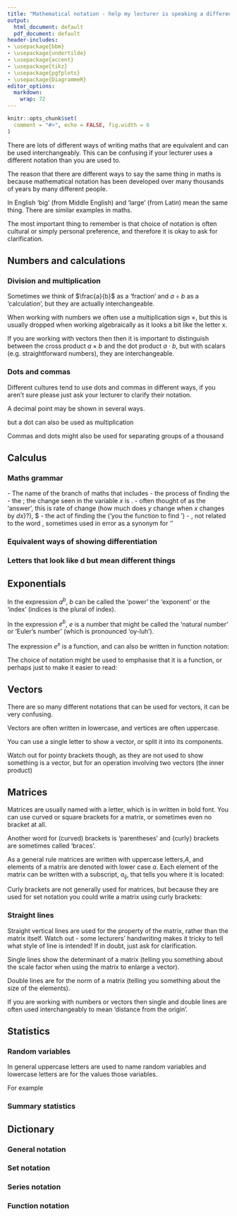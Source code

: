 ```yaml
---
title: "Mathematical notation - help my lecturer is speaking a different language!"
output:
  html_document: default
  pdf_document: default
header-includes:
- \usepackage{bbm}
- \usepackage{undertilde}
- \usepackage{accent}
- \usepackage{tikz}
- \usepackage{pgfplots}
- \usepackage{DiagrammeR}
editor_options:
  markdown:
    wrap: 72
---
```

```r

knitr::opts_chunk$set(
  comment = "#>", echo = FALSE, fig.width = 6
)

```
There are lots of different ways of writing maths that are equivalent and can be used interchangeably.  This can be confusing if your lecturer uses a different notation than you are used to.  

The reason that there are different ways to say the same thing in maths is because mathematical notation has been developed over many thousands of years by many different people.  

In English 'big' (from Middle English) and 'large' (from Latin) mean the same thing.   There are similar examples in maths.

The most important thing to remember is that choice of notation is often cultural or simply personal preference, and therefore it is okay to ask for clarification.


## Numbers and calculations

### Division and multiplication

Sometimes we think of $\frac{a}{b}$ as a 'fraction' and $a\div b$ as a 'calculation', but they are actually interchangeable.

```{=tex}
\begin{equation}

\frac{2}{5} = 2\div 5 = 2/5  

\end{equation}

```

When working with numbers we often use a multiplication sign $\times$, but this is usually dropped when working algebraically as it looks a bit like the letter x.

If you are working with vectors then then it is important to distinguish between the cross product $a \times b$ and the dot product $a \cdot b$, but with scalars (e.g. straightforward numbers), they are interchangeable.


```{=tex}
\begin{equation}
a \times b = a \cdot b = ab = a(b) = (a)b = (a)(b) 

\end{equation}

```

### Dots and commas

Different cultures tend to use dots and commas in different ways, if you aren't sure please just ask your lecturer to clarify their notation.

A decimal point may be shown in several ways.

```{=tex}
\begin{array}{ll}

2 \frac{3}{10} & = 2 \cdot 3 \\
& = 2.3 \\
& = 2,3

\end{array}

```

but a dot can also be used as multiplication

```{=tex}
\begin{array}{ll}
2 \times 3 & = 2 \cdot 3 \\
& = 2.3 \\
& = 2(3)
\end{array}

```

Commas and dots might also be used for separating groups of a thousand

```{=tex}
\begin{array}{ll}

2145600 & = 2 145 600 \\
& = 2,145,600 \\
& = 2.145.600 
\end{array}

```


## Calculus

### Maths grammar

\Calculus - The name of the branch of maths that includes \colour{green}{differentiation}
\colour{green}{Differentiation (noun)}- the process of finding the \color{blue}{derivative}
\colour{red}{Differential (noun)} - the \textit{difference}; the change seen in the variable $x$ is \color{red}{$dx$}.
\color{blue}{Derivative (noun)} - often thought of as the 'answer', this is rate of change (how much does $y$ change when $x$ changes by \color{red}{}$dx$}?), \colour{blue}{$\frac{dy}{dx}$}$
\colour{purple}{Differentiate (verb)} - the act of finding the \color{blue}{derivative} ('you \colour{purple}{differentiated} the function to find \colour{blue}{$\frac{dy}{dx}$}')
\color{black}{Derive (verb)} - \textit{red herring!}, not related to the word \color{blue}{derivative}, sometimes used in error as a synonym for '\color{purple}{differentiate}'

### Equivalent ways of showing differentiation

```{=tex}
\begin{array}{c|c|c}
\textbf{function} & f(x)= x^2    & y= x^2 & y = x^2 & u^2 & v = z^2 & s = t^2 & f(x) = x^2 \\
 & \color{orange}{\downarrow} & \color{blue}{\downarrow} & \color{green}{\downarrow} & \color{red}{\downarrow} & \color{purple}{\downarrow} & \color{olive}{\downarrow} & \color{pink}{\downarrow} \\
\textbf{derivative} & f'(x)= 2x   & \frac{dy}{dx}=2x &   y' = 2x & \frac{d(u^2)}{du}=2u & \frac{d}{dz}v = 2z & \dot{s} = 2t  & D(f) = 2x \\
 & \color{orange}{\downarrow} & \color{blue}{\downarrow} & \color{green}{\downarrow} & \color{red}{\downarrow} & \color{purple}{\downarrow} & \color{olive}{\downarrow} & \color{pink}{\downarrow}\\
\textbf{second derivative} & f''(x) = 2 & \frac{d^2y}{dx^2}=2 & y'' = 2 & \frac{d^2(u^2)}{du^2}=2 & \frac{d^2}{dz^2}v = 2 & \ddot{s} = 2 & D^2(f) = 2

\end{array}


```


### Letters that look like d but mean different things


```{=tex}
\begin{array}{lll}
\Delta{x} & \text{"delta x"} & \text{the change in x} \\
\delta{x} & \text{"delta x"} & \text{the small change in x} \\
d{x} & \text{"the differential"} & \text{the change in x when it approaches zero} \\
\partial{x} &  \text{"the partial differential"} & \text{the change in x when it approcahes zero} \\
d(x,y)  & \text{"distance between x and y"} & \text{the distance function (metric spaces and topology)}

\end{array}
```


## Exponentials

In the expression $a^b$, $b$ can be called the 'power' the 'exponent' or the 'index' (indices is the plural of index).

In the expression $e^b$, $e$ is a number that might be called the 'natural number' or 'Euler's number' (which is pronounced 'oy-luh'). 

The expression $e^x$ is a function, and can also be written in function notation:

```{=tex}
\begin{equation}
e^x = \text{exp}(x) = \text{exp}x
\end{equation}
```

The choice of notation might be used to emphasise that it is a function, or perhaps just to make it easier to read:

```{=tex}
\begin{equation}
e^{\frac{2x^2}{3 - x}} = \text{exp}\big({\frac{2x^2}{3 - x}}\big)
\end{equation}
```

## Vectors

There are so many different notations that can be used for vectors, it can be very confusing.

Vectors are often written in lowercase, and vertices are often uppercase.

You can use a single letter to show a vector, or split it into its components.

```{=tex}
\begin{array}{lllll}
\vec{AB} & = \textbf{a} & = \underset{^\sim}{a} & = \vec{a} & = \hat{a} & = \underline{a}\\
= (a_1, a_2) & = (a_1 \space a_2) & =  \begin{pmatrix} a_1 \\ a_2 \end{pmatrix} & = \begin{bmatrix} a_1 \\ a_2 \end{bmatrix} &\\
= a_1 \textbf{i} + a_2 \textbf{j} & = a_1 \hat{i} + a_2 \hat{j} &
\end{array}
```

Watch out for pointy brackets though, as they are not used to show something is a vector, but for an operation involving two vectors (the inner product)

```{=tex}
\begin{array}{lll}
\mathbf{a} = (a_1,a_2) & \mathbf{b} = (b_1,b_2) & \text{are vectors}\\
\langle \mathbf{a}, \mathbf{b} \rangle && \text{is the inner product of the two vectors}
\end{array}
```

## Matrices

Matrices are usually named with a letter, which is in written in bold font.  You can use curved or square brackets for a matrix, or sometimes even no bracket at all.

Another word for (curved) brackets is 'parentheses' and {curly} brackets are sometimes called 'braces'.

```{=tex}
\begin{equation}
\textbf{A} = 
\begin{pmatrix}
1 & 2 & 3 \\
4 & 5 & 6 \\
7 & 8 & 9
\end{pmatrix}
= 
\begin{bmatrix}
1 & 2 & 3 \\
4 & 5 & 6 \\
7 & 8 & 9
\end{bmatrix}
=
\begin{matrix}
1 & 2 & 3 \\
4 & 5 & 6 \\
7 & 8 & 9
\end{matrix}
\end{equation}
```

As a general rule matrices are written with uppercase letters,$A$, and elements of a matrix are denoted with lower case $a$.  Each element of the matrix can be written with a subscript, $a_{ij}$, that tells you where it is located:

```{=tex}
\begin{equation}
\textbf{A} = 
\begin{pmatrix}
a_{1,1} & a_{1,2} \\
a_{2,1} & a_{2,2}
\end{pmatrix}
\end{equation}
```


Curly brackets are not generally used for matrices, but because they are used for set notation you could write a matrix using curly brackets:

```{=tex}
\begin{equation}
\textbf{A} = \{a_{ij}\}
\end{equation}
```

### Straight lines

Straight vertical lines are used for the property of the matrix, rather than the matrix itself.  Watch out - some lecturers' handwriting makes it tricky to tell what style of line is intended!  If in doubt, just ask for clarification.

Single lines show the determinant of a matrix  (telling you something about the scale factor when using the matrix to enlarge a vector).

```{=tex}
\begin{equation}
det(\textbf{A}) = 
\begin{vmatrix}
1 & 2 & 3 \\
4 & 5 & 6 \\
7 & 8 & 9
\end{vmatrix}
\ne
\begin{pmatrix}
1 & 2 & 3 \\
4 & 5 & 6 \\
7 & 8 & 9
\end{pmatrix}
\end{equation}
```

Double lines are for the norm of a matrix (telling you something about the size of the elements).

```{=tex}
\begin{equation}
norm(\textbf{A}) = 
\begin{Vmatrix}
1 & 2 & 3 \\
4 & 5 & 6 \\
7 & 8 & 9
\end{Vmatrix}
\ne
\begin{pmatrix}
1 & 2 & 3 \\
4 & 5 & 6 \\
7 & 8 & 9
\end{pmatrix}
\end{equation}
```

If you are working with numbers or vectors then single and double lines are often used interchangeably to mean 'distance from the origin'.

```{=tex}
\begin{equation}
\Vert -3 \Vert = \vert -3 \vert = abs(-3) = 3 \\
\Vert (3,4) \Vert = \vert (3,4) \vert =  \sqrt{3^2 + 4^2} = 5 \\
\end{equation}
```

## Statistics
### Random variables

In general uppercase letters are used to name random variables and lowercase letters are for the values those variables.

For example


```{=tex}
\begin{array}{ll}

X & \text{possible values obtained when rolling a dice} \\
x & \text{the value after a single roll } \\
X = \{x\} &  \text{the set of possibly values} \\
& = \{1,2,3,4,5,6\} \\
x_1, x_2, x_3 & \text{the results obtained from three rolls of the dice} \\
x_i & \text{the value of one of the rolls of the dice} \\
P(X = x) & \text{the probability that the value rolled is a specific value} \\
P(X = 2) & \text{the probability that a 2 is rolled}

\end{array}
```

### Summary statistics

```{=tex}
\begin{array}{l\l}

\mu & \text{'mew'} &\text{population mean}\\
\mu_{X} & \text{'mew X'} &\text{population mean of X}\\
\bar{x} & \text{'x bar'} & \text{sample mean} \\
\sigma & \text{'sigma'} &\text{standard deviation}\\
\sigma_{X} & \text{'sigma X'} &\text{standard deviation of X}\\
s  && \text{sample standard deviation} \\
\rho & \text{'ro'} & \text{product moment correlation coefficient of population} \\
r_x && \text{product moment correlation coefficient of sample}




\end{array}
```



## Dictionary
### General notation

```{=tex}
\begin{array}{ll}

= & \text{equal to} \\
\neq & \text{not equal to} \\
\approx & \text{is approximately equal to} \\
\infty & \text{infinity} \\ 
\propto & \text{is proportional to} \\
\therefore & \text{therefore} \\
\because & \text{because} \\
< & \text{less than} \\
> & \text{greater than} \\
\le & \text{less than or equal to} \\
\ge & \text{greater than or equal to} \\
\implies & \text{implies} \\ 
{:} & \text{such that} \\
\forall & \text{for all}

\end{array}
```

### Set notation

```{=tex}
\begin{array}{ll}

\in & \text{is an element of} \\
\notin & \text{is not an element of} \\
\subset & \text{is a subset of} \\
\emptyset & \text{the empty set} \\
A' & \text{the complement of} A \\
\mathbb{N} & \text{the natural numbers} \\
\mathbb{Z} & \text{the integers} \\
\mathbb{R} & \text{the real numbers} \\
\mathbb{Q} & \text{the rational numbers} \\
\mathbb{C} & \text{the complex numbers} \\
\cup & \text{union} \\
\cap & \text{intersection} \\
\end{array}
```

### Series notation

```{=tex}
\begin{array}{ll}

\sum & \text{sum of} \\
\sum_{i=1}^{n} a_n & = a_1 + a_2 + ... + a_n\\
\prod_{i=1}^{n} a_n & a_1 \times a_2 \times ... \times a_n \\
n! & \text{n factorial} \\
 & =n \times (n-1) \times... x 2 x 1 \\
\binom{n}{k} & \text{n choose r (the binomial coefficient)} \\
{}^{n}C_{k} & \text{n choose r (the binomial coefficient)}
\end{array}
```

### Function notation

```{=tex}
\begin{array}{ll}

f: x \mapsto y & \text{the function f maps x onto y} \\
f^{-1} & \text{the inverse of f} \\
\underset{x \rightarrow \infty}{lim} f(x) & \text{the limit of f(x) as x tends to infinity}

\end{array}
```

